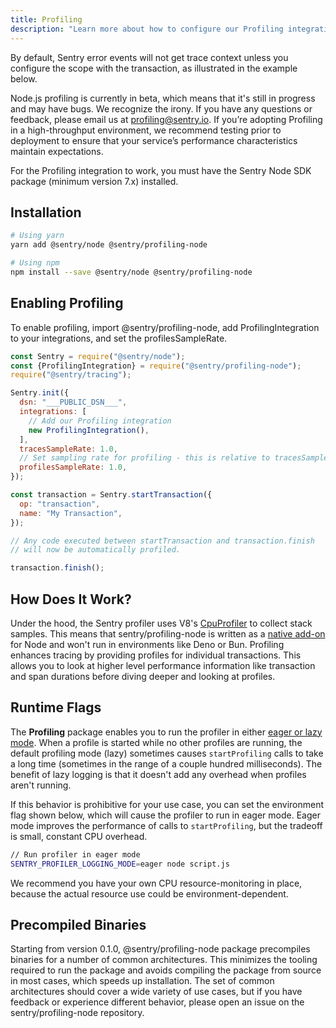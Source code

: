 ```yaml
---
title: Profiling
description: "Learn more about how to configure our Profiling integration and start profiling your code."
---
```


By default, Sentry error events will not get trace context unless you configure the scope with the transaction, as illustrated in the example below.

<Note>

Node.js profiling is currently in beta, which means that it's still in progress and may have bugs. We recognize the irony. If you have any questions or feedback, please email us at [profiling@sentry.io](mailto:profiling@sentry.io). If you’re adopting Profiling in a high-throughput environment, we recommend testing prior to deployment to ensure that your service’s performance characteristics maintain expectations.

</Note>

For the Profiling integration to work, you must have the Sentry Node SDK package (minimum version 7.x) installed.

## Installation


```bash
# Using yarn
yarn add @sentry/node @sentry/profiling-node

# Using npm
npm install --save @sentry/node @sentry/profiling-node
```

## Enabling Profiling
To enable profiling, import @sentry/profiling-node, add ProfilingIntegration to your integrations, and set the profilesSampleRate.

```javascript
const Sentry = require("@sentry/node");
const {ProfilingIntegration} = require("@sentry/profiling-node");
require("@sentry/tracing");

Sentry.init({
  dsn: "___PUBLIC_DSN___",
  integrations: [
    // Add our Profiling integration
    new ProfilingIntegration(),
  ],
  tracesSampleRate: 1.0,
  // Set sampling rate for profiling - this is relative to tracesSampleRate
  profilesSampleRate: 1.0,
});

const transaction = Sentry.startTransaction({
  op: "transaction",
  name: "My Transaction",
});

// Any code executed between startTransaction and transaction.finish
// will now be automatically profiled.

transaction.finish();
```

## How Does It Work?

Under the hood, the Sentry profiler uses V8's [CpuProfiler](https://v8docs.nodesource.com/node-18.2/d2/d34/classv8_1_1_cpu_profiler.html) to collect stack samples. This means that sentry/profiling-node is written as a [native add-on](https://nodejs.org/docs/latest-v18.x/api/addons.html) for Node and won't run in environments like Deno or Bun. Profiling enhances tracing by providing profiles for individual transactions. This allows you to look at higher level performance information like transaction and span durations before diving deeper and looking at profiles.

## Runtime Flags

The **Profiling** package enables you to run the profiler in either [eager or lazy mode](https://v8docs.nodesource.com/node-18.2/d2/dc3/namespacev8.html#a874b4921ddee43bef58d8538e3149374). When a profile is started while no other profiles are running, the default profiling mode (lazy) sometimes causes `startProfiling` calls to take a long time (sometimes in the range of a couple hundred milliseconds). The benefit of lazy logging is that it doesn't add any overhead when profiles aren't running.

If this behavior is prohibitive for your use case, you can set the environment flag shown below, which will cause the profiler to run in eager mode. Eager mode improves the performance of calls to `startProfiling`, but the tradeoff is small, constant CPU overhead.

```bash
// Run profiler in eager mode
SENTRY_PROFILER_LOGGING_MODE=eager node script.js
```

We recommend you have your own CPU resource-monitoring in place, because the actual resource use could be environment-dependent.

## Precompiled Binaries
Starting from version 0.1.0, @sentry/profiling-node package precompiles binaries for a number of common architectures. This minimizes the tooling required to run the package and avoids compiling the package from source in most cases, which speeds up installation. The set of common architectures should cover a wide variety of use cases, but if you have feedback or experience different behavior, please open an issue on the sentry/profiling-node repository.
